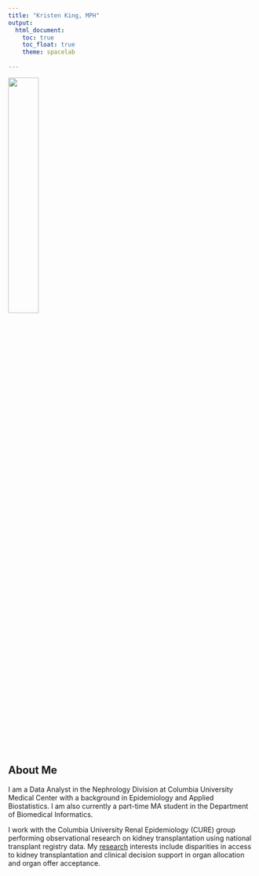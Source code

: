 ```yaml
---
title: "Kristen King, MPH"
output: 
  html_document:
    toc: true
    toc_float: true
    theme: spacelab
  
---
```


<img src="images/headshot.jpg" style="width:35%">

## About Me

I am a Data Analyst in the Nephrology Division at Columbia University Medical Center with a background in Epidemiology and Applied Biostatistics. I am also currently a part-time MA student in the Department of Biomedical Informatics.

I work with the Columbia University Renal Epidemiology (CURE) group performing observational research on kidney transplantation using national transplant registry data. My [research](https://orcid.org/0000-0002-7920-7615) interests include disparities in access to kidney transplantation and clinical decision support in organ allocation and organ offer acceptance.



